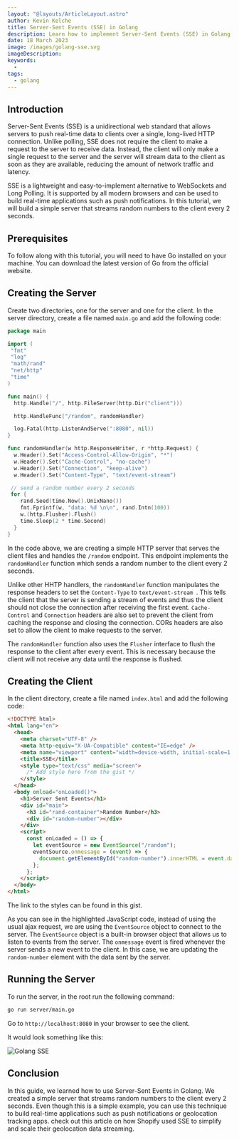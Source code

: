 ```yaml
---
layout: "@layouts/ArticleLayout.astro"
author: Kevin Kelche
title: Server-Sent Events (SSE) in Golang
description: Learn how to implement Server-Sent Events (SSE) in Golang with our comprehensive guide. Stream real-time updates to clients without any complexity!
date: 18 March 2023
image: /images/golang-sse.svg
imageDescription:
keywords:
  -
tags:
  - golang
---
```



## Introduction

Server-Sent Events (SSE) is a unidirectional web standard that allows servers to push real-time data to clients over a single, long-lived HTTP connection. Unlike polling, SSE does not require the client to make a request to the server to receive data. Instead, the client will only make a single request to the server and the server will stream data to the client as soon as they are available, reducing the amount of network traffic and latency.

SSE is a lightweight and easy-to-implement alternative to WebSockets and Long Polling. It is supported by all modern browsers and can be used to build real-time applications such as push notifications. In this tutorial, we will build a simple server that streams random numbers to the client every 2 seconds.

## Prerequisites

To follow along with this tutorial, you will need to have Go installed on your machine. You can download the latest version of Go from the official website.

## Creating the Server

Create two directories, one for the server and one for the client. In the server directory, create a file named `main.go` and add the following code:

```go title="server/main.go"
package main

import (
 "fmt"
 "log"
 "math/rand"
 "net/http"
 "time"
)

func main() {
  http.Handle("/", http.FileServer(http.Dir("client")))

  http.HandleFunc("/random", randomHandler)

  log.Fatal(http.ListenAndServe(":8080", nil))
}

func randomHandler(w http.ResponseWriter, r *http.Request) {
  w.Header().Set("Access-Control-Allow-Origin", "*")
  w.Header().Set("Cache-Control", "no-cache")
  w.Header().Set("Connection", "keep-alive")
  w.Header().Set("Content-Type", "text/event-stream")

 // send a random number every 2 seconds
 for {
    rand.Seed(time.Now().UnixNano())
    fmt.Fprintf(w, "data: %d \n\n", rand.Intn(100))
    w.(http.Flusher).Flush()
    time.Sleep(2 * time.Second)
  }
}
```

In the code above, we are creating a simple HTTP server that serves the client files and handles the `/random` endpoint. This endpoint implements the `randomHandler` function which sends a random number to the client every 2 seconds.

Unlike other HHTP handlers, the `randomHandler` function manipulates the response headers to set the `Content-Type` to `text/event-stream `. This tells the client that the server is sending a stream of events and thus the client should not close the connection after receiving the first event. `Cache-Control` and `Connection` headers are also set to prevent the client from caching the response and closing the connection. CORs headers are also set to allow the client to make requests to the server.

The `randomHandler` function also uses the `Flusher` interface to flush the response to the client after every event. This is necessary because the client will not receive any data until the response is flushed.

## Creating the Client

In the client directory, create a file named `index.html` and add the following code:

```html title="client/index.html" {18, 19, 20, 21, 22,23,24,25}
<!DOCTYPE html>
<html lang="en">
  <head>
    <meta charset="UTF-8" />
    <meta http-equiv="X-UA-Compatible" content="IE=edge" />
    <meta name="viewport" content="width=device-width, initial-scale=1.0" />
    <title>SSE</title>
    <style type="text/css" media="screen">
      /* Add style here from the gist */
    </style>
  </head>
  <body onload="onLoaded()">
    <h1>Server Sent Events</h1>
    <div id="main">
      <h3 id="rand-container">Random Number</h3>
      <div id="random-number"></div>
    </div>
    <script>
      const onLoaded = () => {
        let eventSource = new EventSource("/random");
        eventSource.onmessage = (event) => {
          document.getElementById("random-number").innerHTML = event.data;
        };
      };
    </script>
  </body>
</html>
```

The link to the styles can be found in this <Link url="https://gist.github.com/kelcheone/a689b9f29318b394efd886ec0bb04355">gist</Link>.

As you can see in the highlighted JavaScript code, instead of using the usual ajax request, we are using the `EventSource` object to connect to the server. The `EventSource` object is a built-in browser object that allows us to listen to events from the server. The `onmessage` event is fired whenever the server sends a new event to the client. In this case, we are updating the `random-number` element with the data sent by the server.

## Running the Server

To run the server, in the root run the following command:

```bash
go run server/main.go
```

Go to `http://localhost:8080` in your browser to see the client.

It would look something like this:

<img src="/images/sse/random.gif" alt="Golang SSE" />

## Conclusion

In this guide, we learned how to use Server-Sent Events in Golang. We created a simple server that streams random numbers to the client every 2 seconds. Even though this is a simple example, you can use this technique to build real-time applications such as push notifications or geolocation tracking apps. check out this article on <Link url="https://shopify.engineering/server-sent-events-data-streaming"> how Shopify used SSE to simplify and scale their geolocation data streaming.</Link>
